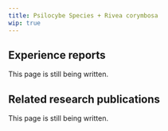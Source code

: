 ---
title: Psilocybe Species + Rivea corymbosa
wip: true
---

## Experience reports

This page is still being written.

## Related research publications

This page is still being written.

